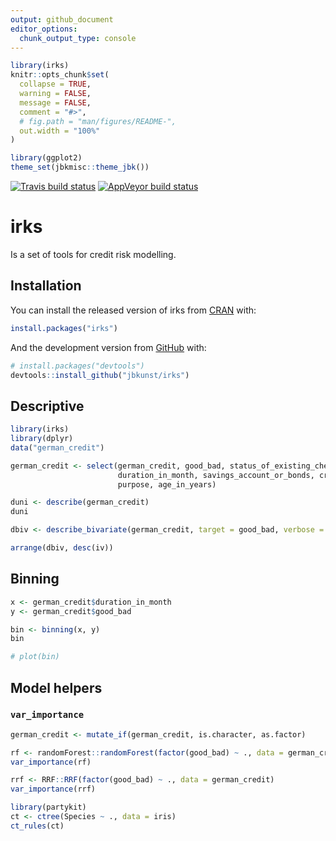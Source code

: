 ---
output: github_document
editor_options: 
  chunk_output_type: console
---

<!-- README.md is generated from README.Rmd. Please edit that file -->

```{r setup, include = FALSE}
library(irks)
knitr::opts_chunk$set(
  collapse = TRUE,
  warning = FALSE,
  message = FALSE,
  comment = "#>",
  # fig.path = "man/figures/README-",
  out.width = "100%"
)

library(ggplot2)
theme_set(jbkmisc::theme_jbk())
```

[![Travis build status](https://travis-ci.org/jbkunst/irks.svg?branch=master)](https://travis-ci.org/jbkunst/irks)
[![AppVeyor build status](https://ci.appveyor.com/api/projects/status/github/jbkunst/irks?branch=master&svg=true)](https://ci.appveyor.com/project/jbkunst/irks)

# irks

Is a set of tools for credit risk modelling.

## Installation

You can install the released version of irks from [CRAN](https://CRAN.R-project.org) with:

```r
install.packages("irks")
```

And the development version from [GitHub](https://github.com/) with:

```r
# install.packages("devtools")
devtools::install_github("jbkunst/irks")
```

## Descriptive

```{r}
library(irks)
library(dplyr)
data("german_credit")

german_credit <- select(german_credit, good_bad, status_of_existing_checking_account,
                        duration_in_month, savings_account_or_bonds, credit_amount,
                        purpose, age_in_years)

duni <- describe(german_credit)
duni

dbiv <- describe_bivariate(german_credit, target = good_bad, verbose = FALSE)

arrange(dbiv, desc(iv))
```


## Binning

```{r}
x <- german_credit$duration_in_month
y <- german_credit$good_bad

bin <- binning(x, y)
bin

# plot(bin)
```


## Model helpers

### `var_importance`

```{r}
german_credit <- mutate_if(german_credit, is.character, as.factor)

rf <- randomForest::randomForest(factor(good_bad) ~ ., data = german_credit)
var_importance(rf)

rrf <- RRF::RRF(factor(good_bad) ~ ., data = german_credit)
var_importance(rrf)

library(partykit)
ct <- ctree(Species ~ ., data = iris)
ct_rules(ct)
```


